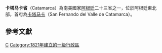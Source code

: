 {{Infobox Settlement
| name = 卡塔马卡省
| native_name      =
| native_name_lang = es
| settlement_type  = [[阿根廷行政区划|省]]
| image_skyline    =
| image_alt        = 
| image_caption    = 
| image_flag       = Bandera_de_la_Provincia_de_Catamarca.svg
| flag_alt         = 
| image_seal       = 
| seal_alt         = 
| image_shield     = Stemma catamarca.gif
| shield_alt       = 
| nickname         = 
| motto            = 
| image_map        = Catamarca in Argentina (+Falkland hatched).svg
| mapsize          = 200px
| map_caption      = 在阿根廷的位置
| pushpin_map             = 
| pushpin_label_position  = 
| pushpin_map_alt         = 
| pushpin_map_caption     = 
| coor_pinpoint           = 
| coordinates_type        = 
| coordinates_display     = inline,title
| coordinates_footnotes   = 
| subdivision_type        = 國家
| subdivision_name        = {{ARG}}
| subdivision_type1       = 首府
| subdivision_name1       =[[File:Flag_of_San_Fernando_del_Valle_de_Catamarca.svg|24px]] [[卡塔马卡|卡塔马卡]]
| subdivision_type2       = 郡
| subdivision_name2       = 16個
| subdivision_type3       = 市
| subdivision_name3       = 36個
| established_title       = 
| established_date        = 
| founder                 = 
| seat_type               = 
| seat                    = 
| government_footnotes    = 
| leader_title            = 省長
| leader_name             = 
| leader_party            = 
| unit_pref               = Metric
| area_footnotes          = 
| area_total_km2          = 102602
| area_land_km2           = 
| area_water_km2          = 
| area_water_percent      = 
| area_note               = 
| elevation_footnotes     = 
| elevation_m             = 
| population_footnotes    = 
| population_total        = 367,828
| population_as_of        = 2010年<ref name="INDEC">{{cite web |url=http://200.51.91.231/censo2010/ |title=Censo 2010 Argentina resultados definitivos: mapas |publisher=200.51.91.231 |date= |accessdate=2012-08-15 |deadurl=yes |archiveurl=https://web.archive.org/web/20120901061446/http://200.51.91.231/censo2010/ |archivedate=2012-09-01 |df= }}</ref>
| population_rank  = 全國第20位
| population_density_km2  = 
| population_demonym      = 
| population_note         = 
| timezone1               = [[阿根廷时区|ART]]
| utc_offset1             = −3
| timezone1_DST           = <!--NO-->
| utc_offset1_DST         = <!--NO-->
| postal_code_type        = 
| postal_code             = 
| area_code_type          = 
| area_code               = 
| iso_code                = [[ISO_3166-2:AR|AR-K]]
| website                 = {{URL|www.catamarca.gov.ar}}
| footnotes               = 
}}
'''卡塔马卡省'''（Catamarca）為南美國家[[阿根廷|阿根廷]]二十三省之一，位於阿根廷東北部，首府為[[卡塔马卡|卡塔马卡]]（San Fernando del Valle de Catamarca）。

==參考文獻==
{{Reflist}}
{{Commonscat|Catamarca Province|position=left}}

{{阿根廷行政區劃}}

[[Category:阿根廷省份|C]]
[[Category:1821年建立的一級行政區|Category:1821年建立的一級行政區]]
